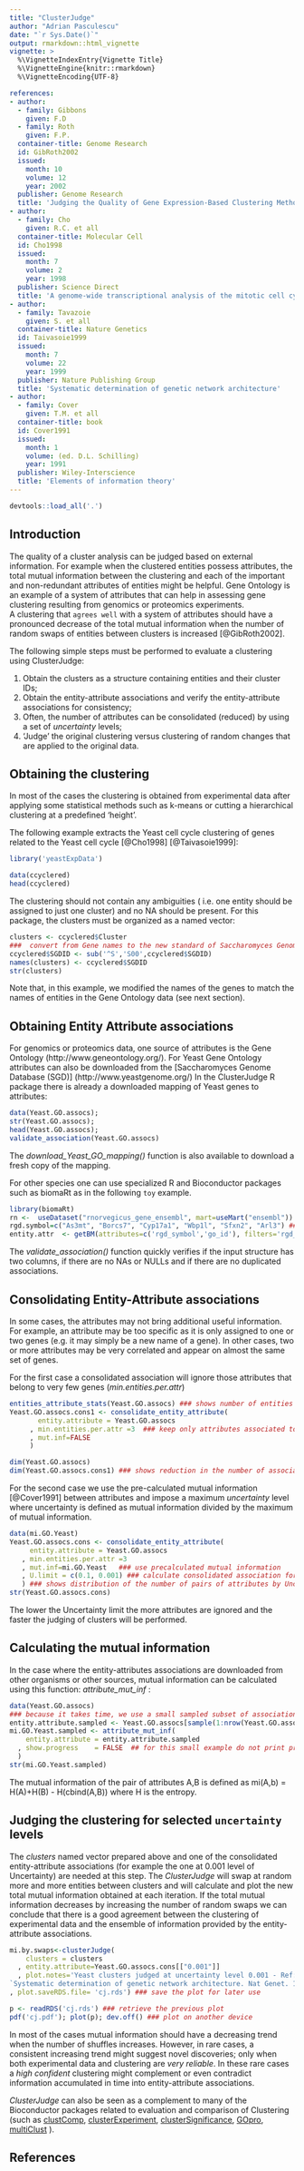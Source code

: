 ```yaml
---
title: "ClusterJudge"
author: "Adrian Pasculescu"
date: "`r Sys.Date()`"
output: rmarkdown::html_vignette
vignette: >
  %\VignetteIndexEntry{Vignette Title}
  %\VignetteEngine{knitr::rmarkdown}
  %\VignetteEncoding{UTF-8}

references:
- author:
  - family: Gibbons
    given: F.D
  - family: Roth
    given: F.P.
  container-title: Genome Research
  id: GibRoth2002
  issued:
    month: 10
    volume: 12
    year: 2002
  publisher: Genome Research
  title: 'Judging the Quality of Gene Expression-Based Clustering Methods Using Gene Annotation'
- author:
  - family: Cho
    given: R.C. et all
  container-title: Molecular Cell
  id: Cho1998
  issued:
    month: 7
    volume: 2
    year: 1998
  publisher: Science Direct
  title: 'A genome-wide transcriptional analysis of the mitotic cell cycle'
- author:
  - family: Tavazoie
    given: S. et all
  container-title: Nature Genetics
  id: Taivasoie1999
  issued:
    month: 7
    volume: 22
    year: 1999
  publisher: Nature Publishing Group
  title: 'Systematic determination of genetic network architecture'
- author:
  - family: Cover
    given: T.M. et all
  container-title: book
  id: Cover1991
  issued:
    month: 1
    volume: (ed. D.L. Schilling)
    year: 1991
  publisher: Wiley-Interscience
  title: 'Elements of information theory'
---
```


```r
devtools::load_all('.')
```

## Introduction
The quality of a cluster analysis can be judged based on external information.
For example when the clustered entities possess attributes, the total mutual information between
the clustering and each of the important and non-redundant attributes of entities might be helpful.
Gene Ontology is an example of a system of attributes that can help in assessing gene clustering resulting 
from genomics or proteomics experiments.  
A clustering that `agrees well` with a system of attributes should have a pronounced decrease of 
the total mutual information when the number of random swaps of entities between clusters 
is increased [@GibRoth2002].


The following simple steps must be performed to evaluate a clustering using ClusterJudge:

1. Obtain the clusters as a structure containing entities and their cluster IDs;
2. Obtain the entity-attribute associations and verify the entity-attribute associations for consistency;
3. Often, the number of attributes can be consolidated (reduced) by using a set of _uncertainty_ levels;  
4. 'Judge' the original clustering versus clustering of random changes that are applied to the original data.


## Obtaining the clustering

In most of the cases the clustering is obtained from experimental data after 
applying some statistical methods such as k-means or cutting a hierarchical clustering at a predefined 'height'.

The following example extracts the Yeast cell cycle clustering of genes related to the Yeast cell 
cycle  [@Cho1998] [@Taivasoie1999]:
```r
library('yeastExpData')
```
```r
data(ccyclered)
head(ccyclered)
```

The clustering should not contain any ambiguities ( i.e. one entity should be assigned to just one cluster)
and no NA should be present.
For this package, the clusters must be organized as a named vector:
```r
clusters <- ccyclered$Cluster
###  convert from Gene names to the new standard of Saccharomyces Genome Database (SGD) gene ids
ccyclered$SGDID <- sub('^S','S00',ccyclered$SGDID)
names(clusters) <- ccyclered$SGDID
str(clusters)
```

Note that, in this example, we modified the names of the genes to match the names of entities in 
the Gene Ontology data (see next section).


## Obtaining Entity Attribute associations


For genomics or proteomics data, one source of attributes is the Gene Ontology (http://www.geneontology.org/).
For Yeast Gene Ontology attributes can also be downloaded from the [Saccharomyces Genome Database (SGD)]
(http://www.yeastgenome.org/)
In the ClusterJudge R package there is already a downloaded mapping of Yeast genes to attributes: 

```r
data(Yeast.GO.assocs);
str(Yeast.GO.assocs);
head(Yeast.GO.assocs);
validate_association(Yeast.GO.assocs)
```

The *download_Yeast_GO_mapping()* function is also available to download a fresh copy of the mapping. 

For other species one can use specialized R and Bioconductor packages such as biomaRt 
as in the following `toy` example.
```r
library(biomaRt)
rn <-  useDataset("rnorvegicus_gene_ensembl", mart=useMart("ensembl"))
rgd.symbol=c("As3mt", "Borcs7", "Cyp17a1", "Wbp1l", "Sfxn2", "Arl3") ### exemplify for a limited set of  genes
entity.attr  <- getBM(attributes=c('rgd_symbol','go_id'), filters='rgd_symbol', values=rgd.symbol, mart=rn)
```


The _validate_association()_ function quickly verifies if the input structure has two columns, 
if there are no NAs or NULLs and if there are no duplicated associations.

## Consolidating Entity-Attribute associations
In some cases, the attributes may not bring additional useful information. For example, an attribute 
may be too specific as it is only assigned to one or two genes (e.g. it may simply be a new name of a gene). 
In other cases, two or more attributes may be very correlated and appear on almost the same set of genes.

For the first case a consolidated association will ignore those attributes that belong to very few genes 
(*min.entities.per.attr*) 

```r
entities_attribute_stats(Yeast.GO.assocs) ### shows number of entities per attribute distribution
Yeast.GO.assocs.cons1 <- consolidate_entity_attribute(
       entity.attribute = Yeast.GO.assocs
     , min.entities.per.attr =3  ### keep only attributes associated to 3 or more entities
     , mut.inf=FALSE
     )

dim(Yeast.GO.assocs)
dim(Yeast.GO.assocs.cons1) ### shows reduction in the number of associations
``` 
For the second case we use the pre-calculated mutual information [@Cover1991] between attributes and impose 
a maximum _uncertainty_ level where uncertainty is defined as mutual information divided by the maximum 
of mutual information.

```r
data(mi.GO.Yeast)
Yeast.GO.assocs.cons <- consolidate_entity_attribute(
     entity.attribute = Yeast.GO.assocs
   , min.entities.per.attr =3
   , mut.inf=mi.GO.Yeast   ### use precalculated mutual information
   , U.limit = c(0.1, 0.001) ### calculate consolidated association for these uncertainty levels
   ) ### shows distribution of the number of pairs of attributes by Uncertainty 
str(Yeast.GO.assocs.cons)                                                   
```

The lower the Uncertainty limit the more attributes are ignored and the faster the judging 
of clusters will be performed.


## Calculating the mutual information 
In the case where the entity-attributes associations are downloaded from other organisms or other sources,
mutual information can be calculated using this function: *attribute_mut_inf* :

```r
data(Yeast.GO.assocs) 
### because it takes time, we use a small sampled subset of associations
entity.attribute.sampled <- Yeast.GO.assocs[sample(1:nrow(Yeast.GO.assocs),100),]
mi.GO.Yeast.sampled <- attribute_mut_inf(
    entity.attribute = entity.attribute.sampled
  , show.progress    = FALSE  ## for this small example do not print progress
  )  
str(mi.GO.Yeast.sampled)
```

The mutual information of the pair of attributes A,B is defined as 
  mi(A,b) = H(A)+H(B) - H(cbind(A,B))
where H is the entropy.


## Judging the clustering for selected `uncertainty` levels
The _clusters_ named vector prepared above and one of the consolidated entity-attribute
associations (for example the one at 0.001 level of Uncertainty) are needed at this step.
The _ClusterJudge_ will swap at random more and more entities between clusters and will calculate
and plot the new total mutual information obtained at each iteration. 
If the total mutual information decreases by increasing the number of random swaps we can conclude 
that there is a good agreement between the clustering of experimental data and the ensemble of information 
provided by the entity-attribute associations.

```r
mi.by.swaps<-clusterJudge(
    clusters = clusters
  , entity.attribute=Yeast.GO.assocs.cons[["0.001"]]
  , plot.notes='Yeast clusters judged at uncertainty level 0.001 - Ref: Tavazoie S,& all 
`Systematic determination of genetic network architecture. Nat Genet. 1999`'
, plot.saveRDS.file= 'cj.rds') ### save the plot for later use  

p <- readRDS('cj.rds') ### retrieve the previous plot
pdf('cj.pdf'); plot(p); dev.off() ### plot on another device
```
In most of the cases mutual information should have a decreasing trend when the number of shuffles increases.
However, in rare cases, a consistent increasing trend might suggest novel discoveries; only when both experimental data 
and clustering are *very reliable*. In these rare cases a *high confident* clustering  might complement or even contradict 
information accumulated in time into entity-attribute associations.


*ClusterJudge* can also be seen as a complement to many of the Bioconductor packages
related to evaluation and comparison of Clustering (such as [clustComp](http://www.bioconductor.org/packages/devel/bioc/html/clustComp.html ), 
[clusterExperiment](http://www.bioconductor.org/packages/devel/bioc/html/clusterExperiment.html ), 
[clusterSignificance](http://www.bioconductor.org/packages/devel/bioc/html/ClusterSignificance.html ),
[GOpro](http://www.bioconductor.org/packages/devel/bioc/html/GOpro.html ), 
[multiClust](http://www.bioconductor.org/packages/devel/bioc/html/multiClust.html ) ).

## References


    
    

  
